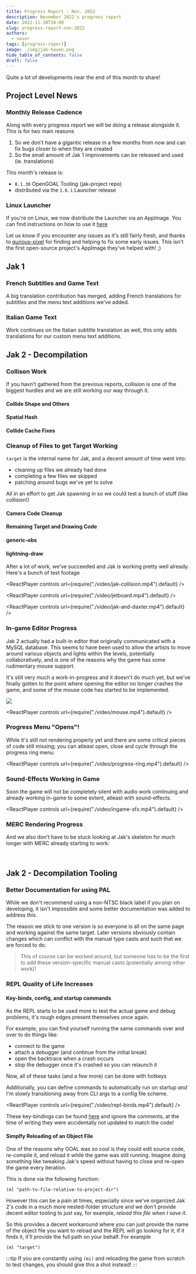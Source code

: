 ```yaml
---
title: Progress Report - Nov. 2022
description: November 2022's progress report
date: 2022-11-30T10:00
slug: progress-report-nov-2022
authors:
  - vaser
tags: [progress-report]
image: ./img/jak-haven.png
hide_table_of_contents: false
draft: false
---
```


<head>
  <meta name="twitter:card" content="summary_large_image" />
</head>

Quite a lot of developments near the end of this month to share!

<!--truncate-->

## Project Level News

### Monthly Release Cadence

Along with every progress report we will be doing a release alongside it. This is for two main reasons

1. So we don't have a gigantic release in a few months from now and can fix bugs closer to when they are created
2. So the small amount of Jak 1 improvements can be released and used (ie. translations)

This month's release is:

- `0.1.30` OpenGOAL Tooling (jak-project repo)
- distributed via the `1.6.1` Launcher release

### Linux Launcher

If you're on Linux, we now distribute the Launcher via an AppImage. You can find instructions on how to use it [here](/docs/usage/installation/)

Let us know if you encounter any issues as it's still fairly fresh, and thanks to [qurious-pixel](https://github.com/open-goal/launcher/pull/61) for finding and helping to fix some early issues. This isn't the first open-source project's AppImage they've helped with! ;)

## Jak 1

### French Subtitles and Game Text <PRLink href="https://github.com/open-goal/jak-project/pull/2024"/>

A big translation contribution has merged, adding French translations for subtitles and the menu text additions we've added.

### Italian Game Text <PRLink href="https://github.com/open-goal/jak-project/pull/2037"/>

Work continues on the Italian subtitle translation as well, this only adds translations for our custom menu text additions.

## Jak 2 - Decompilation

### Collison Work

If you havn't gathered from the previous reports, collision is one of the biggest hurdles and we are still working our way through it.

#### Collide Shape and Others <PRLink href="https://github.com/open-goal/jak-project/pull/2008"/>

#### Spatial Hash <PRLink href="https://github.com/open-goal/jak-project/pull/2009"/>

#### Collide Cache Fixes <PRLink href="https://github.com/open-goal/jak-project/pull/2031"/>

### Cleanup of Files to get Target Working

`target` is the internal name for Jak, and a decent amount of time went into:

- cleaning up files we already had done
- completing a few files we skipped
- patching around bugs we've yet to solve

All in an effort to get Jak spawning in so we could test a bunch of stuff (like collision!)

#### Camera Code Cleanup <PRLink href="https://github.com/open-goal/jak-project/pull/2010"/>

#### Remaining Target and Drawing Code <PRLink href="https://github.com/open-goal/jak-project/pull/2012"/> <PRLink href="https://github.com/open-goal/jak-project/pull/2017"/> <PRLink href="https://github.com/open-goal/jak-project/pull/2026"/> <PRLink href="https://github.com/open-goal/jak-project/pull/2021"/> <PRLink href="https://github.com/open-goal/jak-project/pull/2027"/> <PRLink href="https://github.com/open-goal/jak-project/pull/2034"/>

#### generic-obs <PRLink href="https://github.com/open-goal/jak-project/pull/2013"/>

#### lightning-draw <PRLink href="https://github.com/open-goal/jak-project/pull/2019"/>

After a lot of work, we've succeeded and Jak is working pretty well already. Here's a bunch of test footage

<ReactPlayer controls url={require("./video/jak-collision.mp4").default} />

<ReactPlayer controls url={require("./video/jetboard.mp4").default} />

<ReactPlayer controls url={require("./video/jak-and-daxter.mp4").default} />

### In-game Editor Progress <PRLink href="https://github.com/open-goal/jak-project/pull/2029"/>

Jak 2 actually had a built-in editor that originally communicated with a MySQL database. This seems to have been used to allow the artists to move around various objects and lights within the levels, potentially collaboratively, and is one of the reasons why the game has some rudimentary mouse support.

It's still very much a work-in-progress and it doesn't do much yet, but we've finally gotten to the point where opening the editor no longer crashes the game, and some of the mouse code has started to be implemented.

![](./img/editor.png)

<ReactPlayer controls url={require("./video/mouse.mp4").default} />

### Progress Menu "Opens"! <PRLink href="https://github.com/open-goal/jak-project/pull/2035"/>

While it's still not rendering properly yet and there are some critical pieces of code still missing; you can atleast open, close and cycle through the progress ring menu.

<ReactPlayer controls url={require("./video/progress-ring.mp4").default} />

### Sound-Effects Working in Game <PRLink href="https://github.com/open-goal/jak-project/pull/1991"/>

Soon the game will not be completely silent with audio work continuing and already working in-game to some extent, atleast with sound-effects.

<ReactPlayer controls url={require("./video/ingame-sfx.mp4").default} />

### MERC Rendering Progress

And we also don't have to be stuck looking at Jak's skeleton for much longer with MERC already starting to work:

<ReactPlayer controls url="https://www.youtube.com/watch?v=P55uBaoWXfA" />
<br />

## Jak 2 - Decompilation Tooling

### Better Documentation for using PAL <PRLink href="https://github.com/open-goal/jak-project/pull/1995"/>

While we don't recommend using a non-NTSC black label if you plan on developing, it isn't impossible and some better documentation was added to address this.

The reason we stick to one version is so everyone is all on the same page and working against the same target. Later versions obviously contain changes which can conflict with the manual type casts and such that we are forced to do.

> This of course can be worked around, but someone has to be the first to add these version-specific manual casts (potentially among other work)!

### REPL Quality of Life Increases

#### Key-binds, config, and startup commands <PRLink href="https://github.com/open-goal/jak-project/pull/2030"/>

As the REPL starts to be used more to test the actual game and debug problems, it's rough edges present themselves once again.

For example, you can find yourself running the same commands over and over to do things like:

- connect to the game
- attach a debugger (and continue from the initial break)
- open the backtrace when a crash occurs
- stop the debugger once it's crashed so you can relaunch it

Now, all of these tasks (and a few more) can be done with hotkeys

Additionally, you can define commands to automatically run on startup _and_ I'm slowly transitioning away from CLI args to a config file scheme.

<ReactPlayer controls url={require("./video/repl-binds.mp4").default} />

These key-bindings can be found [here](https://github.com/open-goal/jak-project/blob/master/common/goos/ReplUtils.cpp#L147) and ignore the comments, at the time of writing they were accidentally not updated to match the code!

#### Simplfy Reloading of an Object File <PRLink href="https://github.com/open-goal/jak-project/pull/2036"/>

One of the reasons why GOAL was so cool is they could edit source code, re-compile it, and reload it while the game was still running. Imagine doing something like tweaking Jak's speed without having to close and re-open the game every iteration.

This is done via the following function:

```opengoal
(ml "path-to-file-relative-to-project-dir")
```

However this can be a pain at times, especially since we've organized Jak 2's code in a much more nested-folder structure and we don't provide decent editor tooling to just say, for example, _reload this file when I save it_.

So this provides a decent workaround where you can just provide the name of the object file you want to reload and the REPL will go looking for it, if it finds it, it'll provide the full path on your behalf. For example

```opengoal
(ml "target")
```

:::tip
If you are constantly using `(mi)` and reloading the game from scratch to test changes, you should give this a shot instead!
:::
